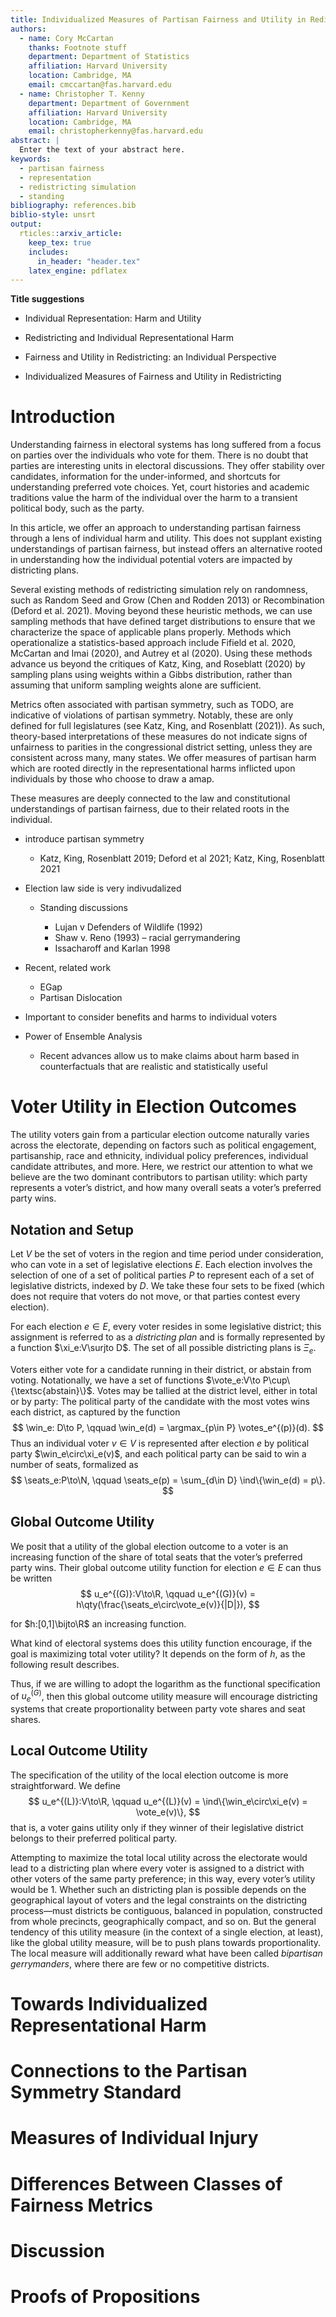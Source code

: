 ```yaml
---
title: Individualized Measures of Partisan Fairness and Utility in Redistricting (??)
authors:
  - name: Cory McCartan
    thanks: Footnote stuff
    department: Department of Statistics
    affiliation: Harvard University
    location: Cambridge, MA
    email: cmccartan@fas.harvard.edu
  - name: Christopher T. Kenny
    department: Department of Government
    affiliation: Harvard University
    location: Cambridge, MA
    email: christopherkenny@fas.harvard.edu
abstract: |
  Enter the text of your abstract here.
keywords:
  - partisan fairness
  - representation
  - redistricting simulation
  - standing
bibliography: references.bib
biblio-style: unsrt
output: 
  rticles::arxiv_article:
    keep_tex: true
    includes:
      in_header: "header.tex"
    latex_engine: pdflatex
---
```


**Title suggestions**

-   Individual Representation: Harm and Utility

-   Redistricting and Individual Representational Harm

-   Fairness and Utility in Redistricting: an Individual Perspective

-   Individualized Measures of Fairness and Utility in Redistricting

# Introduction

Understanding fairness in electoral systems has long suffered from a focus on parties over the individuals who vote for them.
There is no doubt that parties are interesting units in electoral discussions.
They offer stability over candidates, information for the under-informed, and shortcuts for understanding preferred vote choices.
Yet, court histories and academic traditions value the harm of the individual over the harm to a transient political body, such as the party.

In this article, we offer an approach to understanding partisan fairness through a lens of individual harm and utility.
This does not supplant existing understandings of partisan fairness, but instead offers an alternative rooted in understanding how the individual potential voters are impacted by districting plans.

Several existing methods of redistricting simulation rely on randomness, such as Random Seed and Grow (Chen and Rodden 2013) or Recombination (Deford et al. 2021).
Moving beyond these heuristic methods, we can use sampling methods that have defined target distributions to ensure that we characterize the space of applicable plans properly.
Methods which operationalize a statistics-based approach include Fifield et al. 2020, McCartan and Imai (2020), and Autrey et al (2020).
Using these methods advance us beyond the critiques of Katz, King, and Roseblatt (2020) by sampling plans using weights within a Gibbs distribution, rather than assuming that uniform sampling weights alone are sufficient.

Metrics often associated with partisan symmetry, such as TODO, are indicative of violations of partisan symmetry.
Notably, these are only defined for full legislatures (see Katz, King, and Rosenblatt (2021)).
As such, theory-based interpretations of these measures do not indicate signs of unfairness to parities in the congressional district setting, unless they are consistent across many, many states.
We offer measures of partisan harm which are rooted directly in the representational harms inflicted upon individuals by those who choose to draw a amap.

These measures are deeply connected to the law and constitutional understandings of partisan fairness, due to their related roots in the individual.

-   introduce partisan symmetry

    -   Katz, King, Rosenblatt 2019; Deford et al 2021; Katz, King, Rosenblatt 2021

-   Election law side is very indivudalized

    -   Standing discussions

        -   Lujan v Defenders of Wildlife (1992)
        -   Shaw v. Reno (1993) -- racial gerrymandering
        -   Issacharoff and Karlan 1998

-   Recent, related work

    -   EGap
    -   Partisan Dislocation

-   Important to consider benefits and harms to individual voters

-   Power of Ensemble Analysis

    -   Recent advances allow us to make claims about harm based in counterfactuals that are realistic and statistically useful

# Voter Utility in Election Outcomes

The utility voters gain from a particular election outcome naturally varies across the electorate, depending on factors such as political engagement, partisanship, race and ethnicity, individual policy preferences, individual candidate attributes, and more.
Here, we restrict our attention to what we believe are the two dominant contributors to partisan utility: which party represents a voter's district, and how many overall seats a voter's preferred party wins.

## Notation and Setup

Let $V$ be the set of voters in the region and time period under consideration, who can vote in a set of legislative elections $E$.
Each election involves the selection of one of a set of political parties $P$ to represent each of a set of legislative districts, indexed by $D$.
We take these four sets to be fixed (which does not require that voters do not move, or that parties contest every election).

For each election $e\in E$, every voter resides in some legislative district; this assignment is referred to as a *districting plan* and is formally represented by a function $\xi_e:V\surjto D$.
The set of all possible districting plans is $\Xi_e$.

Voters either vote for a candidate running in their district, or abstain from voting.
Notationally, we have a set of functions $\vote_e:V\to P\cup\{\textsc{abstain}\}$.
Votes may be tallied at the district level, either in total or by party: \begin{align*}
    \votes_e&: D\to \N, \qquad 
    \votes_e(d) = \sum_{v\in\xi_e^{-1}(d)} \ind\{\vote_e(v)\in P\} \\
    \votes_e^{(p)}&: D\to \N, \qquad 
    \votes_e^{(p)}(d) = \sum_{v\in\xi_e^{-1}(d)} \ind\{\vote_e(v) = p\}.
\end{align*} The political party of the candidate with the most votes wins each district, as captured by the function $$
    \win_e: D\to P, \qquad \win_e(d) = \argmax_{p\in P} \votes_e^{(p)}(d).
$$Thus an individual voter $v\in V$ is represented after election $e$ by political party $\win_e\circ\xi_e(v)$, and each political party can be said to win a number of seats, formalized as$$
\seats_e:P\to\N, \qquad \seats_e(p) = \sum_{d\in D} \ind\{\win_e(d) = p\}.
$$

## Global Outcome Utility

We posit that a utility of the global election outcome to a voter is an increasing function of the share of total seats that the voter's preferred party wins.
Their global outcome utility function for election $e\in E$ can thus be written$$
u_e^{(G)}:V\to\R, \qquad u_e^{(G)}(v) = h\qty(\frac{\seats_e\circ\vote_e(v)}{|D|}),
$$

for $h:[0,1]\bijto\R$ an increasing function.

What kind of electoral systems does this utility function encourage, if the goal is maximizing total voter utility?
It depends on the form of $h$, as the following result describes.

\begin{prop}

Let $\{s_p:p\in P\}$ be a set of party popular vote shares, and $f:[0,1]\bijto[0,1]$ be a rule for assigning each party a share of seats according to their share of the overall vote.
Define the total utility for this rule as $$
U_e^{(G)}(f) = \sum_{v\in V} h\qty(f\qty(s_{\vote_e(v)})).
$$Then if $h$ is convex, $U_e^{(G)}$ is maximized for $f(x)=\ind\{x\ge \half\}$, and if $h$ is concave, $U_e^{(G)}$ is maximized by an increasing $f$.
In particular, if $h(x)=\log(x)$ and every party receives at least one vote, then $f(x)=x$ maximizes $U_e^{(G)}$.

\end{prop}

Thus, if we are willing to adopt the logarithm as the functional specification of $u_e^{(G)}$, then this global outcome utility measure will encourage districting systems that create proportionality between party vote shares and seat shares.

## Local Outcome Utility

The specification of the utility of the local election outcome is more straightforward.
We define$$
u_e^{(L)}:V\to\R, \qquad u_e^{(L)}(v) = \ind\{\win_e\circ\xi_e(v) = \vote_e(v)\},
$$that is, a voter gains utility only if they winner of their legislative district belongs to their preferred political party.

Attempting to maximize the total local utility across the electorate would lead to a districting plan where every voter is assigned to a district with other voters of the same party preference; in this way, every voter's utility would be $1$.
Whether such an districting plan is possible depends on the geographical layout of voters and the legal constraints on the districting process---must districts be contiguous, balanced in population, constructed from whole precincts, geographically compact, and so on.
But the general tendency of this utility measure (in the context of a single election, at least), like the global utility measure, will be to push plans towards proportionality.
The local measure will additionally reward what have been called *bipartisan gerrymanders*, where there are few or no competitive districts.

# Towards Individualized Representational Harm

# Connections to the Partisan Symmetry Standard

# Measures of Individual Injury

# Differences Between Classes of Fairness Metrics

# Discussion

\appendix

# Proofs of Propositions
